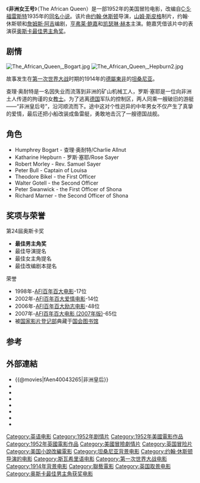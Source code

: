 {{expand|time=2018-06-11T13:32:51+00:00}}
{{Refimprove|time=2013-06-18T03:56:09+00:00 }}
{{Infobox film
| name           = The African Queen
| image          = The-african-queen-1-.jpeg
| caption        = Theatrical release poster
| director       = [[John_Huston|John Huston]]
| based on       = {{Based on|''The African Queen (小说)''|[[C._S._Forester|C. S. Forester]]}}
| screenplay     = [[John_Huston|John Huston]]<br/>[[James_Agee|James Agee]]
| starring       = Humphrey Bogart<br/>Katharine Hepburn<br/>Robert Morley
| producer       = Sam Spiegel<br>John Woolf 
| music          = Allan Gray
| cinematography = Jack Cardiff
| editing        = Ralph Kemplen
| studio         = Horizon Pictures<br/>Romulus Films Ltd<ref>{{cite web|url=http://movies.nytimes.com/movie/1159/The-African-Queen/credits|accessdate=October 3, 2010|publisher=movies.nytimes.com|title=Company Information}}</ref>
| distributor    = [[聯藝|聯藝]] (美国)<br/>[[Independent_Film_Distributors|Independent Film Distributors]] (英国)
| released       =1952年2月20日
| runtime        = 105 分钟
| country        = 英国<br/>美国
| language       = 英语
| budget         =
| gross          =
}}
《'''非洲女王号'''》（The African Queen）是一部1952年的美国冒险电影，改编自[[C·S·福雷斯特|C·S·福雷斯特]]1935年的[[非洲女王号_(小说)|同名小说]]。该片由[[约翰·休斯顿|约翰·休斯顿]]导演，[[山姆·史匹格|山姆·斯皮格]]制片，约翰·休斯顿和[[詹姆斯·阿吉|詹姆斯·阿吉]]编剧，[[亨弗莱·鲍嘉|亨弗莱·鲍嘉]]和[[凯瑟琳·赫本|凯瑟琳·赫本]]主演。鲍嘉凭借该片中的表演获[[奥斯卡最佳男主角奖|奥斯卡最佳男主角奖]]。

== 剧情 ==
[[File:The_African_Queen,_Bogart.jpg|thumb]]
[[File:The_African_Queen,_Hepburn2.jpg|thumb]]

故事发生在[[第一次世界大战|第一次世界大战]]时期的1914年的[[德屬東非|德屬東非]]的[[坦桑尼亚|坦桑尼亚]]。

查理·奥耐特是一名因失业而流落到非洲的矿山机械工人，罗斯·塞耶是一位向非洲土人传道的拘谨的女[[教士|教士]]。为了逃离[[德国|德国]]军队的控制区，两人同乘一艘破旧的游艇——“非洲皇后号”，沿河顺流而下。途中这对个性迥异的中年男女不仅产生了真挚的爱情，最后还把小船改装成鱼雷艇，勇敢地击沉了一艘德国战舰。

== 角色 ==
* Humphrey Bogart - 查理·奥耐特/Charlie Allnut
* Katharine Hepburn - 罗斯·塞耶/Rose Sayer
* Robert Morley - Rev. Samuel Sayer
* Peter Bull - Captain of Louisa
* Theodore Bikel - the First Officer
* Walter Gotell - the Second Officer
* Peter Swanwick - the First Officer of Shona
* Richard Marner - the Second Officer of Shona

== 奖项与荣誉 ==
;第24屆奥斯卡奖
*'''最佳男主角奖'''
*最佳导演提名
*最佳女主角提名
*最佳改编剧本提名

;荣誉
*1998年-[[AFI百年百大电影|AFI百年百大电影]]-17位
*2002年-[[AFI百年百大爱情电影|AFI百年百大爱情电影]]-14位
*2006年-[[AFI百年百大励志电影|AFI百年百大励志电影]]-48位
*2007年-[[AFI百年百大电影_(2007年版)|AFI百年百大电影 (2007年版)]]-65位
*被[[国家影片登记部|国家影片登记部]]典藏于[[国会图书馆|国会图书馆]]

== 参考 ==
{{reflist}}

== 外部連結 ==
*{{@movies|fAen40043265|非洲皇后}}
*{{douban}}
*{{Mtime|10586|非洲女王号}}
*{{Amg movie|1159|The African Queen}}
*{{rotten-tomatoes|the_african_queen_1951|The African Queen}}
*{{mojo title|africanqueen|The African Queen}}
*{{Tcmdb title|24323|The African Queen}}
*{{imdb title|0043265|The African Queen}}

{{DEFAULTSORT:African Queen}}
[[Category:英语电影|Category:英语电影]]
[[Category:1952年剧情片|Category:1952年剧情片]]
[[Category:1952年美國電影作品|Category:1952年美國電影作品]]
[[Category:1952年英國電影作品|Category:1952年英國電影作品]]
[[Category:美國冒險劇情片|Category:美國冒險劇情片]]
[[Category:英国冒险片|Category:英国冒险片]]
[[Category:美国小說改編電影|Category:美国小說改編電影]]
[[Category:坦桑尼亚背景电影|Category:坦桑尼亚背景电影]]
[[Category:约翰·休斯顿导演的电影|Category:约翰·休斯顿导演的电影]]
[[Category:斯瓦希里语电影|Category:斯瓦希里语电影]]
[[Category:第一次世界大战电影|Category:第一次世界大战电影]]
[[Category:1914年背景电影|Category:1914年背景电影]]
[[Category:聯藝電影|Category:聯藝電影]]
[[Category:英国取景电影|Category:英国取景电影]]
[[Category:奥斯卡最佳男主角获奖电影|Category:奥斯卡最佳男主角获奖电影]]
